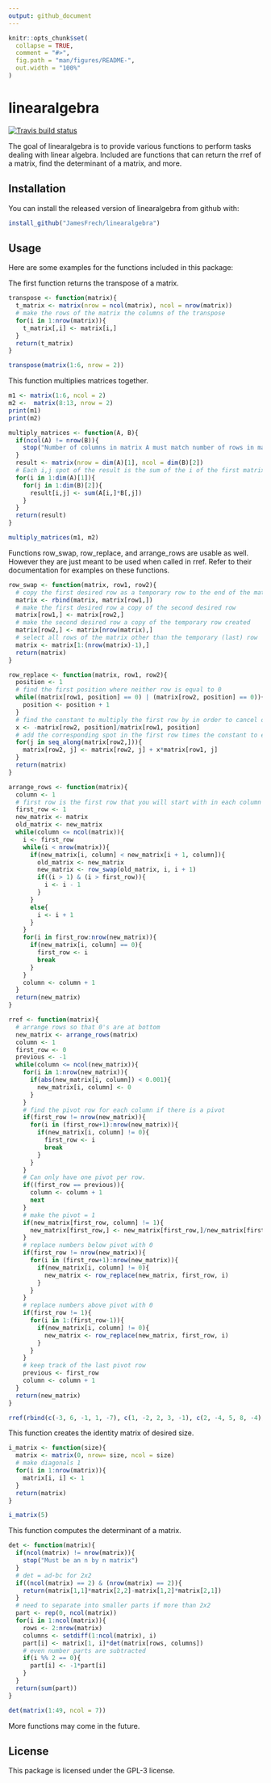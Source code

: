 ```yaml
---
output: github_document
---
```


<!-- README.md is generated from README.Rmd. Please edit that file -->

```r
knitr::opts_chunk$set(
  collapse = TRUE,
  comment = "#>",
  fig.path = "man/figures/README-",
  out.width = "100%"
)
```

# linearalgebra

<!-- badges: start -->
[![Travis build status](https://travis-ci.com/JamesFrech/linearalgebra.svg?branch=main)](https://travis-ci.com/JamesFrech/linearalgebra)
<!-- badges: end -->

The goal of linearalgebra is to provide various functions to perform tasks dealing with linear algebra.
Included are functions that can return the rref of a matrix, find the determinant of a matrix, and more.

## Installation

You can install the released version of linearalgebra from github with:

``` r
install_github("JamesFrech/linearalgebra")
```

## Usage

Here are some examples for the functions included in this package:

The first function returns the transpose of a matrix.
```r
transpose <- function(matrix){
  t_matrix <- matrix(nrow = ncol(matrix), ncol = nrow(matrix))
  # make the rows of the matrix the columns of the transpose
  for(i in 1:nrow(matrix)){
    t_matrix[,i] <- matrix[i,]
  }
  return(t_matrix)
}

transpose(matrix(1:6, nrow = 2))
```

This function multiplies matrices together.
```r
m1 <- matrix(1:6, ncol = 2)
m2 <-  matrix(8:13, nrow = 2)
print(m1)
print(m2)

multiply_matrices <- function(A, B){
  if(ncol(A) != nrow(B)){
    stop("Number of columns in matrix A must match number of rows in matrix B.")
  }
  result <- matrix(nrow = dim(A)[1], ncol = dim(B)[2])
  # Each i,j spot of the result is the sum of the i of the first matrix multiplied by each of the j's of the second
  for(i in 1:dim(A)[1]){
    for(j in 1:dim(B)[2]){
      result[i,j] <- sum(A[i,]*B[,j])
    }
  }
  return(result)
}

multiply_matrices(m1, m2)
```

Functions row_swap, row_replace, and arrange_rows are usable as well. However they are just meant to be used when
called in rref. Refer to their documentation for examples on these functions.

```r
row_swap <- function(matrix, row1, row2){
  # copy the first desired row as a temporary row to the end of the matrix
  matrix <- rbind(matrix, matrix[row1,])
  # make the first desired row a copy of the second desired row
  matrix[row1,] <- matrix[row2,]
  # make the second desired row a copy of the temporary row created
  matrix[row2,] <- matrix[nrow(matrix),]
  # select all rows of the matrix other than the temporary (last) row
  matrix <- matrix[1:(nrow(matrix)-1),]
  return(matrix)
}

row_replace <- function(matrix, row1, row2){
  position <- 1
  # find the first position where neither row is equal to 0
  while((matrix[row1, position] == 0) | (matrix[row2, position] == 0)){
    position <- position + 1
  }
  # find the constant to multiply the first row by in order to cancel out the first term in the second row
  x <- -matrix[row2, position]/matrix[row1, position]
  # add the corresponding spot in the first row times the constant to each element of the second row
  for(j in seq_along(matrix[row2,])){
    matrix[row2, j] <- matrix[row2, j] + x*matrix[row1, j]
  }
  return(matrix)
}

arrange_rows <- function(matrix){
  column <- 1
  # first row is the first row that you will start with in each column to rearrange the order.
  first_row <- 1
  new_matrix <- matrix
  old_matrix <- new_matrix
  while(column <= ncol(matrix)){
    i <- first_row
    while(i < nrow(matrix)){
      if(new_matrix[i, column] < new_matrix[i + 1, column]){
        old_matrix <- new_matrix
        new_matrix <- row_swap(old_matrix, i, i + 1)
        if((i > 1) & (i > first_row)){
          i <- i - 1
        }
      }
      else{
        i <- i + 1
      }
    }
    for(i in first_row:nrow(new_matrix)){
      if(new_matrix[i, column] == 0){
        first_row <- i
        break
      }
    }
    column <- column + 1
  }
  return(new_matrix)
}

rref <- function(matrix){
  # arrange rows so that 0's are at bottom
  new_matrix <- arrange_rows(matrix)
  column <- 1
  first_row <- 0
  previous <- -1
  while(column <= ncol(new_matrix)){
    for(i in 1:nrow(new_matrix)){
      if(abs(new_matrix[i, column]) < 0.001){
        new_matrix[i, column] <- 0
      }
    }
    # find the pivot row for each column if there is a pivot
    if(first_row != nrow(new_matrix)){
      for(i in (first_row+1):nrow(new_matrix)){
        if(new_matrix[i, column] != 0){
          first_row <- i
          break
        }
      }
    }
    # Can only have one pivot per row.
    if((first_row == previous)){
      column <- column + 1
      next
    }
    # make the pivot = 1
    if(new_matrix[first_row, column] != 1){
      new_matrix[first_row,] <- new_matrix[first_row,]/new_matrix[first_row, column]
    }
    # replace numbers below pivot with 0
    if(first_row != nrow(new_matrix)){
      for(i in (first_row+1):nrow(new_matrix)){
        if(new_matrix[i, column] != 0){
          new_matrix <- row_replace(new_matrix, first_row, i)
        }
      }
    }
    # replace numbers above pivot with 0
    if(first_row != 1){
      for(i in 1:(first_row-1)){
        if(new_matrix[i, column] != 0){
          new_matrix <- row_replace(new_matrix, first_row, i)
        }
      }
    }
    # keep track of the last pivot row
    previous <- first_row
    column <- column + 1
  }
  return(new_matrix)
}

rref(rbind(c(-3, 6, -1, 1, -7), c(1, -2, 2, 3, -1), c(2, -4, 5, 8, -4)))
```

This function creates the identity matrix of desired size.
```r
i_matrix <- function(size){
  matrix <- matrix(0, nrow= size, ncol = size)
  # make diagonals 1
  for(i in 1:nrow(matrix)){
    matrix[i, i] <- 1
  }
  return(matrix)
}

i_matrix(5)
```

This function computes the determinant of a matrix.
```r
det <- function(matrix){
  if(ncol(matrix) != nrow(matrix)){
    stop("Must be an n by n matrix")
  }
  # det = ad-bc for 2x2
  if((ncol(matrix) == 2) & (nrow(matrix) == 2)){
    return(matrix[1,1]*matrix[2,2]-matrix[1,2]*matrix[2,1])
  }
  # need to separate into smaller parts if more than 2x2
  part <- rep(0, ncol(matrix))
  for(i in 1:ncol(matrix)){
    rows <- 2:nrow(matrix)
    columns <- setdiff(1:ncol(matrix), i)
    part[i] <- matrix[1, i]*det(matrix[rows, columns])
    # even number parts are subtracted
    if(i %% 2 == 0){
      part[i] <- -1*part[i]
    }
  }
  return(sum(part))
}

det(matrix(1:49, ncol = 7))
```

More functions may come in the future.

## License

This package is licensed under the GPL-3 license.

